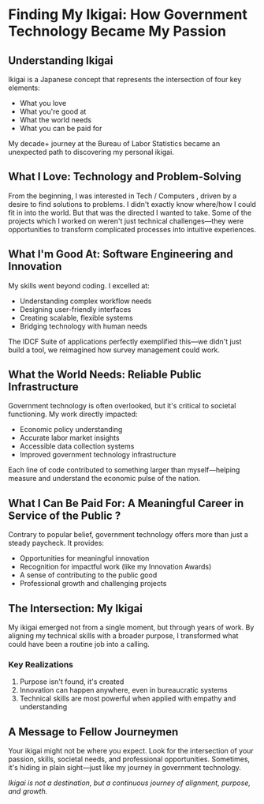 # Finding My Ikigai: How Government Technology Became My Passion

## Understanding Ikigai

Ikigai is a Japanese concept that represents the intersection of four key elements:
- What you love
- What you're good at
- What the world needs
- What you can be paid for

My decade+ journey at the Bureau of Labor Statistics became an unexpected path to discovering my personal ikigai.

## What I Love: Technology and Problem-Solving

From the beginning, I was interested in Tech / Computers , driven by a desire to find solutions to  problems. 
I didn't exactly know where/how I could fit in into the world. But that was the directed I wanted to take. Some of the projects which I worked on weren't just technical challenges—they were opportunities to transform complicated processes into intuitive experiences.

## What I'm Good At: Software Engineering and Innovation

My skills went beyond coding. I excelled at:
- Understanding complex workflow needs
- Designing user-friendly interfaces
- Creating scalable, flexible systems
- Bridging technology with human needs

The IDCF Suite of applications perfectly exemplified this—we didn't just build a tool, we reimagined how survey management could work.

## What the World Needs: Reliable Public Infrastructure

Government technology is often overlooked, but it's critical to societal functioning. My work directly impacted:
- Economic policy understanding
- Accurate labor market insights
- Accessible data collection systems
- Improved government technology infrastructure

Each line of code contributed to something larger than myself—helping measure and understand the economic pulse of the nation.

## What I Can Be Paid For: A Meaningful Career in Service of the Public ?

Contrary to popular belief, government technology offers more than just a steady paycheck. It provides:
- Opportunities for meaningful innovation
- Recognition for impactful work (like my Innovation Awards)
- A sense of contributing to the public good
- Professional growth and challenging projects

## The Intersection: My Ikigai

My ikigai emerged not from a single moment, but through years of work. By aligning my technical skills with a broader purpose, I transformed what could have been a routine job into a calling.

### Key Realizations
1. Purpose isn't found, it's created
2. Innovation can happen anywhere, even in bureaucratic systems
3. Technical skills are most powerful when applied with empathy and understanding

## A Message to Fellow Journeymen

Your ikigai might not be where you expect. Look for the intersection of your passion, skills, societal needs, and professional opportunities. Sometimes, it's hiding in plain sight—just like my journey in government technology.

*Ikigai is not a destination, but a continuous journey of alignment, purpose, and growth.*